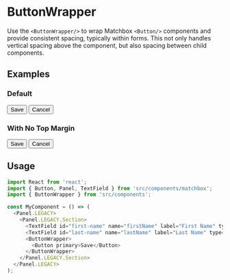
<Meta title="Buttons|ButtonWrapper" component={ButtonWrapper} />

# ButtonWrapper

Use the `<ButtonWrapper/>` to wrap Matchbox `<Button/>` components and provide consistent spacing,
typically within forms. This not only handles vertical spacing above the component, but also spacing
between child components.

## Examples

### Default

<Preview>
  <Panel.LEGACY>
    <Panel.LEGACY.Section>
      <TextField id="first-name" name="firstName" label="First Name" type="text" />
      <TextField id="last-name" name="lastName" label="Last Name" type="text" />
      <ButtonWrapper>
        <Button variant="primary">Save</Button>
        <Button variant="secondary">Cancel</Button>
      </ButtonWrapper>
    </Panel.LEGACY.Section>
  </Panel.LEGACY>
</Preview>

### With No Top Margin

<Preview>
  <Panel.LEGACY>
    <Panel.LEGACY.Section>
      <TextField id="first-name" name="firstName" label="First Name" type="text" />
      <TextField id="last-name" name="lastName" label="Last Name" type="text" />
    </Panel.LEGACY.Section>
    <Panel.LEGACY.Section>
      <ButtonWrapper marginTop="0">
        <Button variant="primary">Save</Button>
        <Button variant="secondary">Cancel</Button>
      </ButtonWrapper>
    </Panel.LEGACY.Section>
  </Panel.LEGACY>
</Preview>

## Usage

```js
import React from 'react';
import { Button, Panel, TextField } from 'src/components/matchbox';
import { ButtonWrapper } from 'src/components';

const MyComponent = () => (
  <Panel.LEGACY>
    <Panel.LEGACY.Section>
      <TextField id="first-name" name="firstName" label="First Name" type="text" />
      <TextField id="last-name" name="lastName" label="Last Name" type="text" />
      <ButtonWrapper>
        <Button primary>Save</Button>
      </ButtonWrapper>
    </Panel.LEGACY.Section>
  </Panel.LEGACY>
);
```
